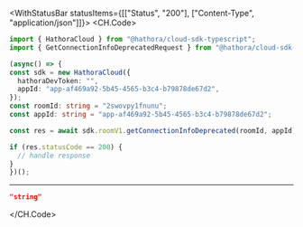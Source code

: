 

<WithStatusBar statusItems={[["Status", "200"], ["Content-Type", "application/json"]]}>
  <CH.Code>
  ```typescript GetConnectionInfoDeprecated.ts
  import { HathoraCloud } from "@hathora/cloud-sdk-typescript";
import { GetConnectionInfoDeprecatedRequest } from "@hathora/cloud-sdk-typescript/dist/models/operations";

(async() => {
  const sdk = new HathoraCloud({
    hathoraDevToken: "",
    appId: "app-af469a92-5b45-4565-b3c4-b79878de67d2",
  });
const roomId: string = "2swovpy1fnunu";
const appId: string = "app-af469a92-5b45-4565-b3c4-b79878de67d2";

  const res = await sdk.roomV1.getConnectionInfoDeprecated(roomId, appId);

  if (res.statusCode == 200) {
    // handle response
  }
})();
  ```
  ---

  ```json Example Response
  "string"
  ```
  </CH.Code>
</WithStatusBar>
